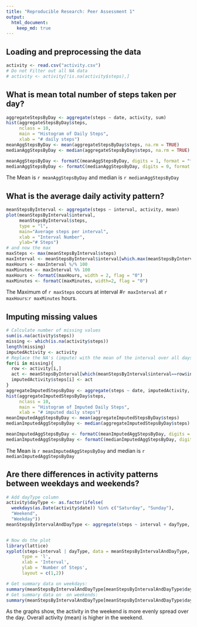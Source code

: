 ```yaml
---
title: "Reproducible Research: Peer Assessment 1"
output: 
  html_document:
    keep_md: true
---
```



## Loading and preprocessing the data
```r
activity <- read.csv("activity.csv")
# Do not Filter out all NA data
# activity <- activity[!is.na(activity$steps),]
```

## What is mean total number of steps taken per day?
```r
aggregateStepsByDay <- aggregate(steps ~ date, activity, sum)
hist(aggregateStepsByDay$steps,
     nclass = 10, 
     main = "Histogram of Daily Steps",
     xlab = "# daily steps")
meanAggStepsByDay <- mean(aggregateStepsByDay$steps, na.rm = TRUE)
medianAggStepsByDay <- median(aggregateStepsByDay$steps, na.rm = TRUE)

meanAggStepsByDay <- formatC(meanAggStepsByDay, digits = 1, format = "f")
medianAggStepsByDay <- formatC(medianAggStepsByDay, digits = 0, format = "f")
```

The Mean is `r meanAggStepsByDay` and median is `r medianAggStepsByDay`



## What is the average daily activity pattern?
```r
meanStepsByInterval <- aggregate(steps ~ interval, activity, mean)
plot(meanStepsByInterval$interval,
     meanStepsByInterval$steps,
     type = "l", 
     main="Average steps per interval", 
     xlab = "Interval Number", 
     ylab="# Steps")
# and now the max
maxSteps <- max(meanStepsByInterval$steps)
maxInterval <- meanStepsByInterval$interval[which.max(meanStepsByInterval$steps)]
maxHours <- maxInterval %/% 100
maxMinutes <- maxInterval %% 100
maxHours <- formatC(maxHours, width = 2, flag = "0")
maxMinutes <- formatC(maxMinutes, width=2, flag = "0")
```

The Maximum of `r maxSteps` occurs at interval #`r maxInterval` at `r maxHours`:`r maxMinutes` hours.

## Imputing missing values
```r
# Calculate number of missing values
sum(is.na(activity$steps))
missing <- which(is.na(activity$steps))
length(missing)
imputedActivity <- activity
# Replace the NA's (impute) with the mean of the interval over all days
for(i in missing){
  row <- activity[i,]
  act <- meanStepsByInterval[which(meanStepsByInterval$interval==row$interval),]$steps
  imputedActivity$steps[i] <- act
}
aggregateImputedStepsByDay <- aggregate(steps ~ date, imputedActivity, sum)
hist(aggregateImputedStepsByDay$steps,
     nclass = 10, 
     main = "Histogram of Imputed Daily Steps",
     xlab = "# imputed daily steps")
meanImputedAggStepsByDay <- mean(aggregateImputedStepsByDay$steps)
medianImputedAggStepsByDay <- median(aggregateImputedStepsByDay$steps)

meanImputedAggStepsByDay <- formatC(meanImputedAggStepsByDay, digits = 1, format = "f")
medianImputedAggStepsByDay <- formatC(medianImputedAggStepsByDay, digits = 1, format = "f")
```

The Mean is `r meanImputedAggStepsByDay` and median is `r medianImputedAggStepsByDay`


## Are there differences in activity patterns between weekdays and weekends?
```r
# Add dayType column
activity$dayType <- as.factor(ifelse(
  weekdays(as.Date(activity$date)) %in% c("Saturday", "Sunday"),
  "Weekend", 
  "Weekday"))
meanStepsByIntervalAndDayType <- aggregate(steps ~ interval + dayType, activity, mean)


# Now do the plot
library(lattice)
xyplot(steps~interval | dayType, data = meanStepsByIntervalAndDayType,
      type = 'l',
      xlab = 'Interval',
      ylab = 'Number of Steps',
      layout = c(1,2))

# Get summary data on weekdays:
summary(meanStepsByIntervalAndDayType[meanStepsByIntervalAndDayType$dayType=="Weekday",]$steps)
# Get summary data on  on weekends:
summary(meanStepsByIntervalAndDayType[meanStepsByIntervalAndDayType$dayType=="Weekend",]$steps)
```
As the graphs show, the activity in the weekend is more evenly spread over the day. Overall activity (mean) is higher in the weekend.